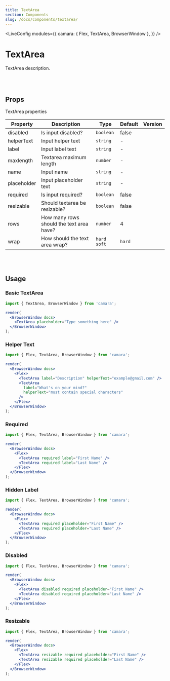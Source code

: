 ```yaml
---
title: TextArea
section: Components
slug: /docs/components/textarea/
---
```



<!-- Define `camara` module as `{ TextArea }` -->

<LiveConfig
  modules={{
    camara: { Flex, TextArea, BrowserWindow },
  }}
/>

# TextArea

TextArea description.

<br></br>

## Props

TextArea properties

| Property    | Description                              | Type          | Default | Version |
| ----------- | ---------------------------------------- | ------------- | ------- | ------- |
| disabled    | Is input disabled?                       | `boolean`     | false   |         |
| helperText  | Input helper text                        | `string`      | -       |         |
| label       | Input label text                         | `string`      | -       |         |
| maxlength   | Textarea maximum length                  | `number`      | -       |         |
| name        | Input name                               | `string`      | -       |         |
| placeholder | Input placeholder text                   | `string`      | -       |         |
| required    | Is input required?                       | `boolean`     | false   |         |
| resizable   | Should textarea be resizable?            | `boolean`     | false   |         |
| rows        | How many rows should the text area have? | `number`      | 4       |         |
| wrap        | How should the text area wrap?           | `hard` `soft` | `hard`  |         |

<br></br>

## Usage

### Basic TextArea

```jsx live noInline
import { TextArea, BrowserWindow } from 'camara';

render(
  <BrowserWindow docs>
    <TextArea placeholder="Type something here" />
  </BrowserWindow>
);
```

### Helper Text

```jsx live noInline
import { Flex, TextArea, BrowserWindow } from 'camara';

render(
  <BrowserWindow docs>
    <Flex>
      <TextArea label="Description" helperText="example@gmail.com" />
      <TextArea
        label="What's on your mind?"
        helperText="must contain special characters"
      />
    </Flex>
  </BrowserWindow>
);
```

### Required

```jsx live noInline
import { Flex, TextArea, BrowserWindow } from 'camara';

render(
  <BrowserWindow docs>
    <Flex>
      <TextArea required label="First Name" />
      <TextArea required label="Last Name" />
    </Flex>
  </BrowserWindow>
);
```

### Hidden Label

```jsx live noInline
import { Flex, TextArea, BrowserWindow } from 'camara';

render(
  <BrowserWindow docs>
    <Flex>
      <TextArea required placeholder="First Name" />
      <TextArea required placeholder="Last Name" />
    </Flex>
  </BrowserWindow>
);
```

### Disabled

```jsx live noInline
import { Flex, TextArea, BrowserWindow } from 'camara';

render(
  <BrowserWindow docs>
    <Flex>
      <TextArea disabled required placeholder="First Name" />
      <TextArea disabled required placeholder="Last Name" />
    </Flex>
  </BrowserWindow>
);
```

### Resizable

```jsx live noInline
import { Flex, TextArea, BrowserWindow } from 'camara';

render(
  <BrowserWindow docs>
    <Flex>
      <TextArea resizable required placeholder="First Name" />
      <TextArea resizable required placeholder="Last Name" />
    </Flex>
  </BrowserWindow>
);
```
